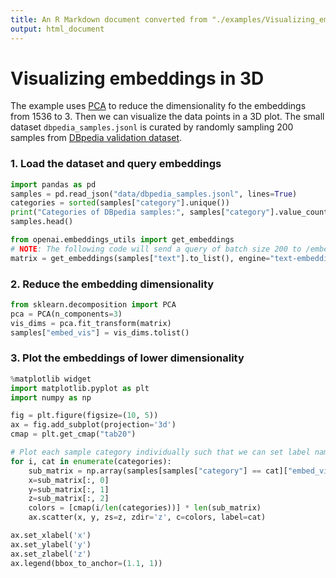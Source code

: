 ```yaml
---
title: An R Markdown document converted from "./examples/Visualizing_embeddings_in_3D.ipynb"
output: html_document
---
```


# Visualizing embeddings in 3D

The example uses [PCA](https://scikit-learn.org/stable/modules/generated/sklearn.decomposition.PCA.html) to reduce the dimensionality fo the embeddings from 1536 to 3. Then we can visualize the data points in a 3D plot. The small dataset `dbpedia_samples.jsonl` is curated by randomly sampling 200 samples from [DBpedia validation dataset](https://www.kaggle.com/danofer/dbpedia-classes?select=DBPEDIA_val.csv).

### 1. Load the dataset and query embeddings

```python
import pandas as pd
samples = pd.read_json("data/dbpedia_samples.jsonl", lines=True)
categories = sorted(samples["category"].unique())
print("Categories of DBpedia samples:", samples["category"].value_counts())
samples.head()
```

```python
from openai.embeddings_utils import get_embeddings
# NOTE: The following code will send a query of batch size 200 to /embeddings
matrix = get_embeddings(samples["text"].to_list(), engine="text-embedding-ada-002")
```

### 2. Reduce the embedding dimensionality

```python
from sklearn.decomposition import PCA
pca = PCA(n_components=3)
vis_dims = pca.fit_transform(matrix)
samples["embed_vis"] = vis_dims.tolist()
```

### 3. Plot the embeddings of lower dimensionality

```python
%matplotlib widget
import matplotlib.pyplot as plt
import numpy as np

fig = plt.figure(figsize=(10, 5))
ax = fig.add_subplot(projection='3d')
cmap = plt.get_cmap("tab20")

# Plot each sample category individually such that we can set label name.
for i, cat in enumerate(categories):
    sub_matrix = np.array(samples[samples["category"] == cat]["embed_vis"].to_list())
    x=sub_matrix[:, 0]
    y=sub_matrix[:, 1]
    z=sub_matrix[:, 2]
    colors = [cmap(i/len(categories))] * len(sub_matrix)
    ax.scatter(x, y, zs=z, zdir='z', c=colors, label=cat)

ax.set_xlabel('x')
ax.set_ylabel('y')
ax.set_zlabel('z')
ax.legend(bbox_to_anchor=(1.1, 1))
```

